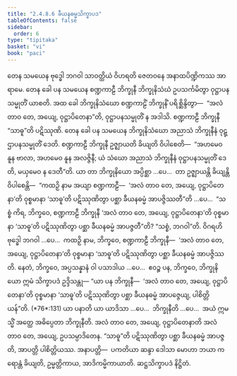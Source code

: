 ```yaml
---
title: "2.4.8.6 ခီယနဓမ္မသိက္ခာပဒ"
tableOfContents: false
sidebar:
  order: 6
type: "tipitaka"
basket: "vi"
book: "paci"
---
```



<DynamicBreadcrumb />

<Division number="1146" book="paci" e="ch" v="2" p="441">

<Paragraph number="3354" book="paci">
တေန သမယေန ဗုဒ္ဓေါ ဘဂဝါ သာဝတ္ထိယံ ဝိဟရတိ ဇေတဝနေ အနာထပိဏ္ဍိကဿ အာရာမေ. တေန ခေါ ပန သမယေန စဏ္ဍကာဠီ ဘိက္ခုနီ ဘိက္ခုနိသံဃံ ဥပသင်္ကမိတွာ ဝုဋ္ဌာပနသမ္မုတိံ ယာစတိ. အထ ခေါ ဘိက္ခုနိသံဃော စဏ္ဍကာဠိံ ဘိက္ခုနိံ ပရိစ္ဆိန္ဒိတွာ—  “အလံ တာဝ တေ, အယျေ, ဝုဋ္ဌာပိတေနာ”တိ, ဝုဋ္ဌာပနသမ္မုတိံ န အဒါသိ. စဏ္ဍကာဠီ ဘိက္ခုနီ “သာဓူ”တိ ပဋိဿုဏိ. တေန ခေါ ပန သမယေန ဘိက္ခုနိသံဃော အညာသံ ဘိက္ခုနီနံ ဝုဋ္ဌာပနသမ္မုတိံ ဒေတိ. စဏ္ဍကာဠီ ဘိက္ခုနီ ဥဇ္ဈာယတိ ခိယျတိ ဝိပါစေတိ—  “အဟမေဝ နူန ဗာလာ, အဟမေဝ နူန အလဇ္ဇိနီ; ယံ သံဃော အညာသံ ဘိက္ခုနီနံ ဝုဋ္ဌာပနသမ္မုတိံ ဒေတိ, မယှမေဝ န ဒေတီ”တိ.
</Paragraph>

<Paragraph number="3355" book="paci">
ယာ တာ ဘိက္ခုနိယော အပ္ပိစ္ဆာ …ပေ…  တာ ဥဇ္ဈာယန္တိ ခိယျန္တိ ဝိပါစေန္တိ—  “ကထဉှိ နာမ အယျာ စဏ္ဍကာဠီ—  ‘အလံ တာဝ တေ, အယျေ, ဝုဋ္ဌာပိတေနာ’တိ ဝုစ္စမာနာ ‘သာဓူ’တိ ပဋိဿုဏိတွာ ပစ္ဆာ ခီယနဓမ္မံ အာပဇ္ဇိဿတီ”တိ …ပေ…  “သစ္စံ ကိရ, ဘိက္ခဝေ, စဏ္ဍကာဠီ ဘိက္ခုနီ ‘အလံ တာဝ တေ, အယျေ, ဝုဋ္ဌာပိတေနာ’တိ ဝုစ္စမာနာ ‘သာဓူ’တိ ပဋိဿုဏိတွာ ပစ္ဆာ ခီယနဓမ္မံ အာပဇ္ဇတီ”တိ? “သစ္စံ, ဘဂဝါ”တိ. ဝိဂရဟိ ဗုဒ္ဓေါ ဘဂဝါ …ပေ…  ကထဉှိ နာမ, ဘိက္ခဝေ, စဏ္ဍကာဠီ ဘိက္ခုနီ—  ‘အလံ တာဝ တေ, အယျေ, ဝုဋ္ဌာပိတေနာ’တိ ဝုစ္စမာနာ ‘သာဓူ’တိ ပဋိဿုဏိတွာ ပစ္ဆာ ခီယနဓမ္မံ အာပဇ္ဇိဿတိ. နေတံ, ဘိက္ခဝေ, အပ္ပသန္နာနံ ဝါ ပသာဒါယ …ပေ…  ဧဝဉ္စ ပန, ဘိက္ခဝေ, ဘိက္ခုနိယော ဣမံ သိက္ခာပဒံ ဥဒ္ဒိသန္တု—
</Paragraph>

</Division>
<Division number="1147" book="paci" e="ch" v="2" p="442">

<Paragraph number="3356" book="paci">
<Emphasis>“ယာ ပန ဘိက္ခုနီ—  ‘အလံ တာဝ တေ, အယျေ, ဝုဋ္ဌာပိတေနာ’တိ ဝုစ္စမာနာ ‘သာဓူ’တိ ပဋိဿုဏိတွာ ပစ္ဆာ ခီယနဓမ္မံ အာပဇ္ဇေယျ, ပါစိတ္တိယန်”</Emphasis>တိ. (*76*:<Emphasis>131</Emphasis>)
</Paragraph>

</Division>
<Division number="1148" book="paci" e="ch" v="2" p="442">

<Paragraph number="3357" book="paci">
<Emphasis>ယာ ပနာ</Emphasis>တိ ယာ ယာဒိသာ …ပေ…  <Emphasis>ဘိက္ခုနီ</Emphasis>တိ …ပေ…  အယံ ဣမသ္မိံ အတ္ထေ အဓိပ္ပေတာ ဘိက္ခုနီတိ.
</Paragraph>

<Paragraph number="3358" book="paci">
<Emphasis>အလံ တာဝ တေ, အယျေ, ဝုဋ္ဌာပိတေနာ</Emphasis>တိ အလံ တာဝ တေ, အယျေ, ဥပသမ္ပာဒိတေန. “သာဓူ”တိ ပဋိဿုဏိတွာ ပစ္ဆာ ခီယနဓမ္မံ အာပဇ္ဇတိ, အာပတ္တိ ပါစိတ္တိယဿ.
</Paragraph>

</Division>
<Division number="1149" book="paci" e="ch" v="2" p="442">

<Paragraph number="3359" book="paci">
အနာပတ္တိ—  ပကတိယာ ဆန္ဒာ ဒေါသာ မောဟာ ဘယာ ကရောန္တံ ခိယျတိ, ဥမ္မတ္တိကာယ, အာဒိကမ္မိကာယာတိ.

</Paragraph>
</Division>

<Paragraph number="3360" type="center" book="paci">
ဆဋ္ဌသိက္ခာပဒံ နိဋ္ဌိတံ.
</Paragraph>